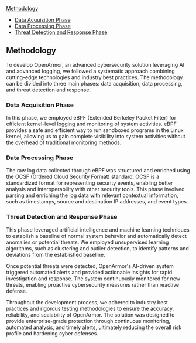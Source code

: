 [Methodology](#methodology)

- [Data Acquisition Phase](#data-acquisition-phase)
- [Data Processing Phase](#data-processing-phase)
- [Threat Detection and Response Phase](#threat-detection-and-response-phase)

## Methodology

To develop OpenArmor, an advanced cybersecurity solution leveraging AI and advanced logging, we followed a systematic approach combining cutting-edge technologies and industry best practices. The methodology can be divided into three main phases: data acquisition, data processing, and threat detection and response.

### Data Acquisition Phase

In this phase, we employed eBPF (Extended Berkeley Packet Filter) for efficient kernel-level logging and monitoring of system activities. eBPF provides a safe and efficient way to run sandboxed programs in the Linux kernel, allowing us to gain complete visibility into system activities without the overhead of traditional monitoring methods.

### Data Processing Phase

The raw log data collected through eBPF was structured and enriched using the OCSF (Ordered Cloud Security Format) standard. OCSF is a standardized format for representing security events, enabling better analysis and interoperability with other security tools. This phase involved parsing and enriching the log data with relevant contextual information, such as timestamps, source and destination IP addresses, and event types.

### Threat Detection and Response Phase

This phase leveraged artificial intelligence and machine learning techniques to establish a baseline of normal system behavior and automatically detect anomalies or potential threats. We employed unsupervised learning algorithms, such as clustering and outlier detection, to identify patterns and deviations from the established baseline.

Once potential threats were detected, OpenArmor's AI-driven system triggered automated alerts and provided actionable insights for rapid investigation and response. The system continuously monitored for new threats, enabling proactive cybersecurity measures rather than reactive defense.

Throughout the development process, we adhered to industry best practices and rigorous testing methodologies to ensure the accuracy, reliability, and scalability of OpenArmor. The solution was designed to provide enterprise-grade protection through continuous monitoring, automated analysis, and timely alerts, ultimately reducing the overall risk profile and hardening cyber defenses.
